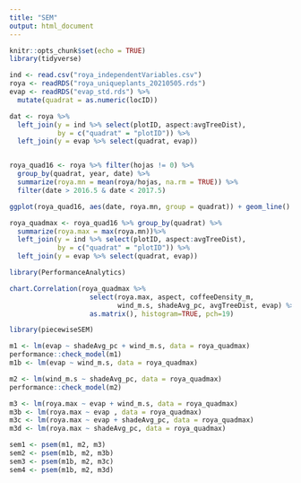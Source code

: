 ```yaml
---
title: "SEM"
output: html_document
---
```


```r
knitr::opts_chunk$set(echo = TRUE)
library(tidyverse)

ind <- read.csv("roya_independentVariables.csv")
roya <- readRDS("roya_uniqueplants_20210505.rds")
evap <- readRDS("evap_std.rds") %>% 
  mutate(quadrat = as.numeric(locID))

dat <- roya %>% 
  left_join(y = ind %>% select(plotID, aspect:avgTreeDist), 
            by = c("quadrat" = "plotID")) %>%
  left_join(y = evap %>% select(quadrat, evap))


roya_quad16 <- roya %>% filter(hojas != 0) %>%
  group_by(quadrat, year, date) %>% 
  summarize(roya.mn = mean(roya/hojas, na.rm = TRUE)) %>% 
  filter(date > 2016.5 & date < 2017.5)

ggplot(roya_quad16, aes(date, roya.mn, group = quadrat)) + geom_line()

roya_quadmax <- roya_quad16 %>% group_by(quadrat) %>%
  summarize(roya.max = max(roya.mn))%>% 
  left_join(y = ind %>% select(plotID, aspect:avgTreeDist), 
            by = c("quadrat" = "plotID")) %>%
  left_join(y = evap %>% select(quadrat, evap))

```

```r
library(PerformanceAnalytics)

chart.Correlation(roya_quadmax %>%
                    select(roya.max, aspect, coffeeDensity_m, 
                           wind_m.s, shadeAvg_pc, avgTreeDist, evap) %>%
                    as.matrix(), histogram=TRUE, pch=19)

```
```r
library(piecewiseSEM)

m1 <- lm(evap ~ shadeAvg_pc + wind_m.s, data = roya_quadmax)
performance::check_model(m1)
m1b <- lm(evap ~ wind_m.s, data = roya_quadmax)

m2 <- lm(wind_m.s ~ shadeAvg_pc, data = roya_quadmax)
performance::check_model(m2)

m3 <- lm(roya.max ~ evap + wind_m.s, data = roya_quadmax)
m3b <- lm(roya.max ~ evap , data = roya_quadmax)
m3c <- lm(roya.max ~ evap + shadeAvg_pc, data = roya_quadmax)
m3d <- lm(roya.max ~ shadeAvg_pc, data = roya_quadmax)

sem1 <- psem(m1, m2, m3)
sem2 <- psem(m1b, m2, m3b)
sem3 <- psem(m1b, m2, m3c)
sem4 <- psem(m1b, m2, m3d)

```